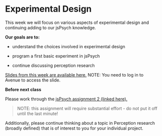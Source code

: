 # Experimental Design

This week we will focus on various aspects of experimental design and continuing adding to our jsPsych knowledge. 

**Our goals are to:**

- understand the choices involved in experimental design

- program a first basic experiment in jsPsych

- continue discussing perception research 


[Slides from this week are available here.](https://avenue.cllmcmaster.ca/d2l/le/content/668523/viewContent/5028885/View) NOTE: You need to log in to Avenue to access the slide. 


::: {.callout-important title="Assignments and Exercises"}
**Before next class**

Please work through the [jsPsych assignment 2 (linked here).](assignment_jsPsych_2.qmd)

> NOTE: this assignment will require substantial effort - do not put it off until the last minute! 

Additionally, please continue thinking about a topic in Perception research (broadly defined) that is of interest to you for your individual project. 

:::




